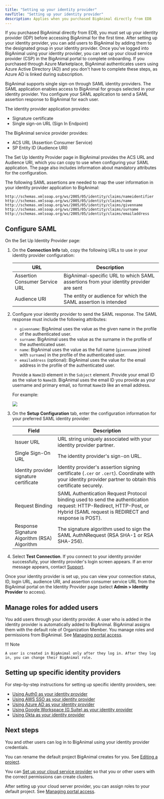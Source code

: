 ```yaml
---
title: "Setting up your identity provider"
navTitle: "Setting up your identity provider"
description: Applies when you purchased BigAnimal directly from EDB
---
```


If you purchased BigAnimal directly from EDB, you must set up your identity provider (IDP) before accessing BigAnimal for the first time. After setting up your identity provider, you can add users to BigAnimal by adding them to the designated group in your identity provider. Once you've logged into BigAnimal using your identity provider, you can set up your cloud service provider (CSP) in the BigAnimal portal to complete onboarding. If you purchased through Azure Marketplace, BigAnimal authenticates users using Azure Active Directory (AD) and you don't have to complete these steps, as Azure AD is linked during subscription. 

BigAnimal supports single sign-on through SAML identity providers. The SAML application enables access to BigAnimal for groups selected in your identity provider. You configure your SAML application to send a SAML assertion response to BigAnimal for each user.

The identity provider application provides:
- Signature certificate
- Single sign-on URL (Sign In Endpoint)

The BigAnimal service provider provides:
- ACS URL (Assertion Consumer Service)
- SP Entity ID (Audience URI)

The Set Up Identity Provider page in BigAnimal provides the ACS URL and Audience URI, which you can copy to use when configuring your SAML application. The page also includes information about mandatory attributes for the configuration.

The following SAML assertions are needed to map the user information in your identity provider application to BigAnimal:

```
http://schemas.xmlsoap.org/ws/2005/05/identity/claims/nameidentifier
http://schemas.xmlsoap.org/ws/2005/05/identity/claims/name
http://schemas.xmlsoap.org/ws/2005/05/identity/claims/givenname
http://schemas.xmlsoap.org/ws/2005/05/identity/claims/surname
http://schemas.xmlsoap.org/ws/2005/05/identity/claims/emailaddress
```

## Configure SAML

On the Set Up Identity Provider page:

1. On the **Connection Info** tab, copy the following URLs to use in your identity provider configuration:  
   
   | URL                            | Description |
   | ------------------------------ | ----------- |
   | Assertion Consumer Service URL | BigAnimal-specific URL to which SAML assertions from your identity provider are sent |
   | Audience URI                   | The entity or audience for which the SAML assertion is intended |
2. Configure your identity provider to send the SAML response. The SAML response must include the following attributes:
   - `givenname`: BigAnimal uses the value as the given name in the profile of the authenticated user.
   - `surname`: BigAnimal uses the value as the surname in the profile of the authenticated user.
   - `name`: BigAnimal uses the value as the full name (`givenname` joined with `surname`) in the profile of the authenticated user.
   - `emailaddress` (optional): BigAnimal uses the value for the email address in the profile of the authenticated user. 
   
   Provide a `NameID` element in the `Subject` element. Provide your email ID as the value to `NameID`. BigAnimal uses the email ID you provide as your username and primary email, so format `NameID` like an email address.
      
   For example:

   ![](../images/nameID.png)
3. On the **Setup Configuration** tab, enter the configuration information for your preferred SAML identity provider:

   | Field      | Description |
   | ---------- | ----------- |
   | Issuer URL | URL string uniquely associated with your identity provider partner. |
   | Single Sign-On URL | The identity provider's sign-on URL. |
   | Identity provider signature certificate | Identity provider's assertion signing certificate (`.cer` or `.cert`). Coordinate with your identity provider partner to obtain this certificate securely. |
   | Request Binding | SAML Authentication Request Protocol binding used to send the authentication request: HTTP-Redirect,  HTTP-Post, or Hybrid (SAML request is REDIRECT and response is POST). |
   | Response Signature Algorithm (RSA) Algorithm | The signature algorithm used to sign the SAML AuthNRequest (RSA SHA-1 or RSA SHA-256). |
4. Select **Test Connection**. If you connect to your identity provider successfully, your identity provider's login screen appears. If an error message appears, contact [Support](/biganimal/latest/overview/support). 

Once your identity provider is set up, you can view your connection status, ID, login URL, audience URI, and assertion consumer service URL from the BigAnimal portal on the Identity Provider page (select **Admin > Identity Provider** to access).


## Manage roles for added users

You add users through your identity provider. A user who is added in the identity provider is automatically added to BigAnimal. BigAnimal assigns them with the default role of Organization Member. You manage roles and permissions from BigAnimal. See [Managing portal access](/biganimal/latest/administering_cluster/01_portal_access/). 

!!! Note
    
    A user is created in BigAnimal only after they log in. After they log in, you can change their BigAnimal role.


## Setting up specific identity providers

For step-by-step instructions for setting up specific identity providers, see:
- [Using Auth0 as your identity provider](auth0) 
- [Using AWS SSO as your identity provider](aws_sso)
- [Using Azure AD as your identity provider](azure_ad) 
- [Using Google Workspace (G Suite) as your identity provider](google) 
- [Using Okta as your identity provider](okta)

## Next steps

You and other users can log in to BigAnimal using your identity provider credentials.

You can rename the default project BigAnimal creates for you. See [Editing a project](/biganimal/release/using_cluster/projects/#editing-a-project).

You can [Set up your cloud service provider](/biganimal/latest/getting_started/02_connecting_to_your_cloud/) so that you or other users with the correct permissions can create clusters.

After setting up your cloud server provider, you can assign roles to your default project. See [Managing portal access](/biganimal/release/administering_cluster/01_portal_access).
